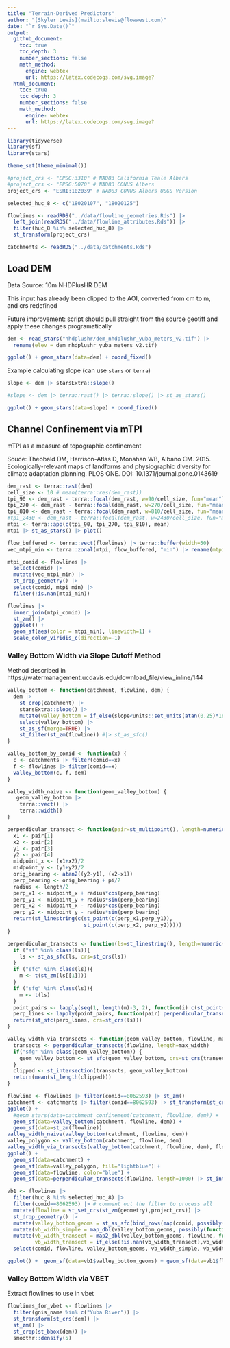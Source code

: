 ```yaml
---
title: "Terrain-Derived Predictors"
author: "[Skyler Lewis](mailto:slewis@flowwest.com)"
date: "`r Sys.Date()`"
output: 
  github_document:
    toc: true
    toc_depth: 3
    number_sections: false
    math_method:
      engine: webtex
      url: https://latex.codecogs.com/svg.image?
  html_document:
    toc: true
    toc_depth: 3
    number_sections: false
    math_method:
      engine: webtex
      url: https://latex.codecogs.com/svg.image?
---
```


```r
library(tidyverse)
library(sf)
library(stars)

theme_set(theme_minimal())

#project_crs <- "EPSG:3310" # NAD83 California Teale Albers
#project_crs <- "EPSG:5070" # NAD83 CONUS Albers
project_crs <- "ESRI:102039" # NAD83 CONUS Albers USGS Version

selected_huc_8 <- c("18020107", "18020125")

flowlines <- readRDS("../data/flowline_geometries.Rds") |>
  left_join(readRDS("../data/flowline_attributes.Rds")) |>
  filter(huc_8 %in% selected_huc_8) |>
  st_transform(project_crs)

catchments <- readRDS("../data/catchments.Rds")
```

## Load DEM

Data Source: 10m NHDPlusHR DEM

This input has already been clipped to the AOI, converted from cm to m, and crs redefined

Future improvement: script should pull straight from the source geotiff and apply these changes programatically

```r
dem <- read_stars("nhdplushr/dem_nhdplushr_yuba_meters_v2.tif") |>
  rename(elev = dem_nhdplushr_yuba_meters_v2.tif)

ggplot() + geom_stars(data=dem) + coord_fixed()
```

Example calculating slope (can use `stars` or `terra`)

```r
slope <- dem |> starsExtra::slope()

#slope <- dem |> terra::rast() |> terra::slope() |> st_as_stars()

ggplot() + geom_stars(data=slope) + coord_fixed()
```

## Channel Confinement via mTPI

mTPI as a measure of topographic confinement

Souce: Theobald DM, Harrison-Atlas D, Monahan WB, Albano CM. 2015. Ecologically-relevant maps of landforms and physiographic diversity for climate adaptation planning. PLOS ONE. DOI: 10.1371/journal.pone.0143619

```r
dem_rast <- terra::rast(dem) 
cell_size <- 10 # mean(terra::res(dem_rast))
tpi_90 <- dem_rast - terra::focal(dem_rast, w=90/cell_size, fun="mean")
tpi_270 <- dem_rast - terra::focal(dem_rast, w=270/cell_size, fun="mean")
tpi_810 <- dem_rast - terra::focal(dem_rast, w=810/cell_size, fun="mean")
#tpi_2430 <- dem_rast - terra::focal(dem_rast, w=2430/cell_size, fun="mean")
mtpi <- terra::app(c(tpi_90, tpi_270, tpi_810), mean)
mtpi |> st_as_stars() |> plot()
```

```r
flow_buffered <- terra::vect(flowlines) |> terra::buffer(width=50)
vec_mtpi_min <- terra::zonal(mtpi, flow_buffered, "min") |> rename(mtpi_min = mean)

mtpi_comid <- flowlines |>
  select(comid) |>
  mutate(vec_mtpi_min) |>
  st_drop_geometry() |> 
  select(comid, mtpi_min) |> 
  filter(!is.nan(mtpi_min))

flowlines |>
  inner_join(mtpi_comid) |>
  st_zm() |>
  ggplot() + 
  geom_sf(aes(color = mtpi_min), linewidth=1) + 
  scale_color_viridis_c(direction=-1)
```

### Valley Bottom Width via Slope Cutoff Method

Method described in https://watermanagement.ucdavis.edu/download_file/view_inline/144

```r
valley_bottom <- function(catchment, flowline, dem) {
  dem |> 
    st_crop(catchment) |> 
    starsExtra::slope() |>
    mutate(valley_bottom = if_else(slope<units::set_units(atan(0.25)*180/pi,"degrees"), 1, NA)) |>
    select(valley_bottom) |>
    st_as_sf(merge=TRUE) |>
    st_filter(st_zm(flowline)) #|> st_as_sfc()
}

valley_bottom_by_comid <- function(x) {
  c <- catchments |> filter(comid==x)
  f <- flowlines |> filter(comid==x)
  valley_bottom(c, f, dem)
}

valley_width_naive <- function(geom_valley_bottom) {
   geom_valley_bottom |> 
    terra::vect() |> 
    terra::width()
}

perpendicular_transect <- function(pair=st_multipoint(), length=numeric()) {
  x1 <- pair[1]
  x2 <- pair[2]
  y1 <- pair[3]
  y2 <- pair[4]
  midpoint_x <- (x1+x2)/2
  midpoint_y <- (y1+y2)/2
  orig_bearing <- atan2((y2-y1), (x2-x1))
  perp_bearing <- orig_bearing + pi/2
  radius <- length/2
  perp_x1 <- midpoint_x + radius*cos(perp_bearing)
  perp_y1 <- midpoint_y + radius*sin(perp_bearing)
  perp_x2 <- midpoint_x - radius*cos(perp_bearing)
  perp_y2 <- midpoint_y - radius*sin(perp_bearing)
  return(st_linestring(c(st_point(c(perp_x1,perp_y1)), 
                         st_point(c(perp_x2, perp_y2)))))
}

perpendicular_transects <- function(ls=st_linestring(), length=numeric()) {
  if ("sf" %in% class(ls)){
    ls <- st_as_sfc(ls, crs=st_crs(ls))
  }
  if ("sfc" %in% class(ls)){
    m <- t(st_zm(ls[[1]]))
  } 
  if ("sfg" %in% class(ls)){
    m <- t(ls)
  }
  point_pairs <- lapply(seq(1, length(m)-3, 2), function(i) c(st_point(c(m[i], m[i+1])), st_point(c(m[i+2], m[i+3]))))
  perp_lines <- lapply(point_pairs, function(pair) perpendicular_transect(pair, length))
  return(st_sfc(perp_lines, crs=st_crs(ls)))
}

valley_width_via_transects <- function(geom_valley_bottom, flowline, max_width) {
  transects <- perpendicular_transects(flowline, length=max_width)
  if("sfg" %in% class(geom_valley_bottom)) {
    geom_valley_bottom <- st_sfc(geom_valley_bottom, crs=st_crs(transects))
  }
  clipped <- st_intersection(transects, geom_valley_bottom)
  return(mean(st_length(clipped)))
}
```

```r
flowline <- flowlines |> filter(comid==8062593) |> st_zm()
catchment <- catchments |> filter(comid==8062593) |> st_transform(st_crs(flowline))
ggplot() + 
  #geom_stars(data=catchment_confinement(catchment, flowline, dem)) + 
  geom_sf(data=valley_bottom(catchment, flowline, dem)) +
  geom_sf(data=st_zm(flowline))
valley_width_naive(valley_bottom(catchment, flowline, dem))
valley_polygon <- valley_bottom(catchment, flowline, dem)
valley_width_via_transects(valley_bottom(catchment, flowline, dem), flowline, max_width=1000)
ggplot() + 
  geom_sf(data=catchment) +
  geom_sf(data=valley_polygon, fill="lightblue") +
  geom_sf(data=flowline, color="blue") +
  geom_sf(data=perpendicular_transects(flowline, length=1000) |> st_intersection(valley_polygon), color="red") 
```

```r
vb1 <- flowlines |> 
  filter(huc_8 %in% selected_huc_8) |> 
  filter(comid==8062593) |> # comment out the filter to process all
  mutate(flowline = st_set_crs(st_zm(geometry),project_crs)) |>
  st_drop_geometry() |>
  mutate(valley_bottom_geoms = st_as_sfc(bind_rows(map(comid, possibly(function(x) valley_bottom_by_comid(x), otherwise=NA))), crs=project_crs)) |>
  mutate(vb_width_simple = map_dbl(valley_bottom_geoms, possibly(function(x) valley_width_naive(x), otherwise=NA))) |> 
  mutate(vb_width_transect = map2_dbl(valley_bottom_geoms, flowline, function(x, y) valley_width_via_transects(x, y, 1000)),
         vb_width_transect = if_else(!is.nan(vb_width_transect),vb_width_transect,NA)) |> 
  select(comid, flowline, valley_bottom_geoms, vb_width_simple, vb_width_transect) 

ggplot() +  geom_sf(data=vb1$valley_bottom_geoms) + geom_sf(data=vb1$flowline)
```

### Valley Bottom Width via VBET

Extract flowlines to use in vbet

```r
flowlines_for_vbet <- flowlines |>
  filter(gnis_name %in% c("Yuba River")) |>
  st_transform(st_crs(dem)) |>
  st_zm() |> 
  st_crop(st_bbox(dem)) |>
  smoothr::densify(5)
```
